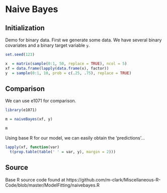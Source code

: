 # Naive Bayes 


## Initialization

Demo for binary data. First we generate some data. We have several binary covariates and a binary target variable `y`.

```r
set.seed(123)

x  = matrix(sample(0:1, 50, replace = TRUE), ncol = 5)
xf = data.frame(lapply(data.frame(x), factor))
y  = sample(0:1, 10, prob = c(.25, .75), replace = TRUE)
```


## Comparison

We can use <span class="pack" style = "">e1071</span> for comparison.

```r
library(e1071)

m = naiveBayes(xf, y)

m
```


Using base R for our model, we can easily obtain the 'predictions'...

```r
lapply(xf, function(var)
  t(prop.table(table(' ' = var, y), margin = 2)))
```


## Source

Base R source code found at https://github.com/m-clark/Miscellaneous-R-Code/blob/master/ModelFitting/naivebayes.R